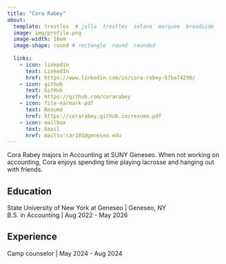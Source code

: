 ```yaml
---
title: "Cora Rabey" 
about: 
  template: trestles  # jolla  trestles  solana  marquee  broadside
  image: img/profile.png
  image-width: 16em
  image-shape: round # rectangle  round  rounded
  
  links:
    - icon: linkedin
      text: LinkedIn
      href: https://www.linkedin.com/in/cora-rabey-57ba74290/
    - icon: github
      text: GitHub
      href: https://github.com/corarabey
    - icon: file-earmark-pdf
      text: Resumé
      href: https://corarabey.github.io/resume.pdf
    - icon: mailbox
      text: Email
      href: mailto:car101@geneseo.edu
---
```



Cora Rabey majors in Accounting at SUNY Geneseo. When not working on accounting, Cora enjoys spending time playing lacrosse and hanging out with friends.

## Education

State University of New York at Geneseo | Geneseo, NY <br>
B.S. in Accounting | Aug 2022 - May 2026 

 

## Experience

Camp counselor | May 2024 - Aug 2024


